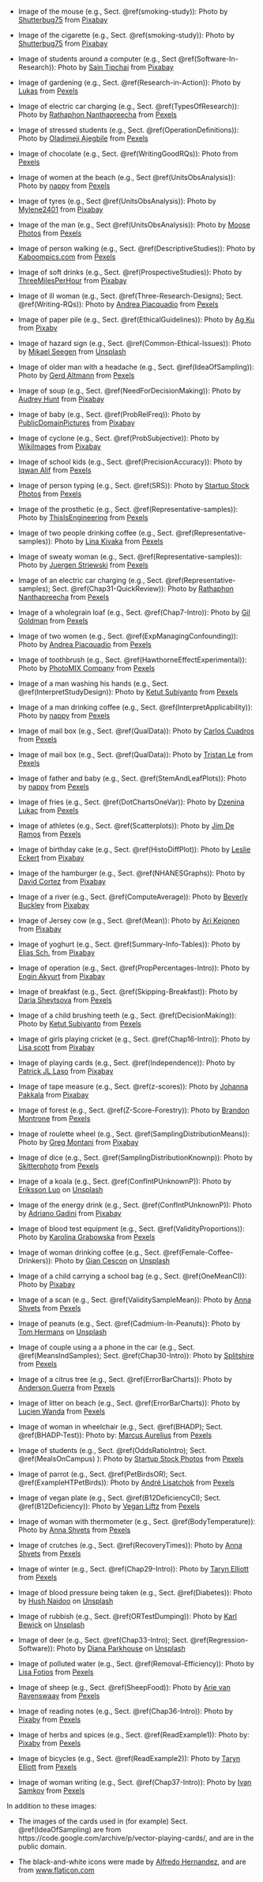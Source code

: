 

*  Image of the mouse (e.g., Sect. \@ref(smoking-study)): 
  Photo by 
  [Shutterbug75](https://pixabay.com/users/Shutterbug75-2077322/?utm_source=link-attribution&amp;utm_medium=referral&amp;utm_campaign=image&amp;utm_content=1238239)
  from 
  [Pixabay](https://pixabay.com/?utm_source=link-attribution&amp;utm_medium=referral&amp;utm_campaign=image&amp;utm_content=1238239)

*  Image of the cigarette (e.g., Sect. \@ref(smoking-study)): 
  Photo by 
  [Shutterbug75](https://pixabay.com/users/shutterbug75-2077322/?utm_source=link-attribution&utm_medium=referral&utm_campaign=image&utm_content=1270516)
  from 
  [Pixabay](https://pixabay.com/?utm_source=link-attribution&utm_medium=referral&utm_campaign=image&utm_content=1270516)
  
* Image of students around a computer (e.g., Sect \@ref(Software-In-Research)): Photo by
  [Sain Tipchai](https://pixabay.com/users/sasint-3639875/?utm_source=link-attribution&utm_medium=referral&utm_campaign=image&utm_content=1807505)
  from
  [Pixabay](https://pixabay.com/?utm_source=link-attribution&utm_medium=referral&utm_campaign=image&utm_content=1807505)

* Image of gardening (e.g., Sect. \@ref(Research-in-Action)):
  Photo by 
  [Lukas](https://www.pexels.com/@goumbik?utm_content=attributionCopyText&utm_medium=referral&utm_source=pexels)
  from 
  [Pexels](https://www.pexels.com/photo/agriculture-backyard-blur-close-up-296230/?utm_content=attributionCopyText&utm_medium=referral&utm_source=pexels)

* Image of electric car charging (e.g., Sect. \@ref(TypesOfResearch)): Photo by 
  [Rathaphon Nanthapreecha](https://www.pexels.com/@rathaphon-nanthapreecha-1516060?utm_content=attributionCopyText&utm_medium=referral&utm_source=pexels)
  from
  [Pexels](https://www.pexels.com/photo/white-car-charging-3846205/?utm_content=attributionCopyText&utm_medium=referral&utm_source=pexels)

* Image of stressed students (e.g., Sect. \@ref(OperationDefinitions)): Photo by
  [Oladimeji Ajegbile](https://www.pexels.com/@diimejii?utm_content=attributionCopyText&utm_medium=referral&utm_source=pexels)
  from 
  [Pexels](https://www.pexels.com/photo/man-working-using-a-laptop-2696299/?utm_content=attributionCopyText&utm_medium=referral&utm_source=pexels)

* Image of chocolate (e.g., Sect. \@ref(WritingGoodRQs)): Photo from
  [Pexels](https://www.pexels.com/photo/coffee-dark-candy-chocolate-65882/)

* Image of women at the beach (e.g., Sect \@ref(UnitsObsAnalysis)): 
  Photo by 
  [nappy](https://www.pexels.com/@nappy?utm_content=attributionCopyText&utm_medium=referral&utm_source=pexels) 
  from 
  [Pexels](https://www.pexels.com/photo/two-women-with-man-hugging-by-the-sea-936018/?utm_content=attributionCopyText&utm_medium=referral&utm_source=pexels)

* Image of tyres (e.g., Sect \@ref(UnitsObsAnalysis)): 
  Photo by 
  [Mylene2401](https://pixabay.com/users/mylene2401-10328767/?utm_source=link-attribution&utm_medium=referral&utm_campaign=image&utm_content=4664205) 
  from 
  [Pixabay](https://pixabay.com/?utm_source=link-attribution&utm_medium=referral&utm_campaign=image&utm_content=4664205)

* Image of the man (e.g., Sect \@ref(UnitsObsAnalysis)): 
  Photo by 
  [Moose Photos](https://www.pexels.com/@moose-photos-170195?utm_content=attributionCopyText&utm_medium=referral&utm_source=pexels)
  from 
  [Pexels](https://www.pexels.com/photo/man-wearing-brown-dress-shirt-holding-white-fedora-hat-1036627/?utm_content=attributionCopyText&utm_medium=referral&utm_source=pexels)

* Image of person walking (e.g., Sect. \@ref(DescriptiveStudies)): Photo by 
  [Kaboompics.com](https://www.pexels.com/@kaboompics?utm_content=attributionCopyText&utm_medium=referral&utm_source=pexels) 
  from 
  [Pexels](https://www.pexels.com/photo/close-up-of-a-woman-s-sport-shoes-6346/?utm_content=attributionCopyText&utm_medium=referral&utm_source=pexels)

* Image of soft drinks (e.g., Sect. \@ref(ProspectiveStudies)):
  Photo by
  [ThreeMilesPerHour](https://pixabay.com/users/threemilesperhour-9661546/?utm_source=link-attribution&amp;utm_medium=referral&amp;utm_campaign=image&amp;utm_content=3586888)
  from 
  [Pixabay](https://pixabay.com/?utm_source=link-attribution&amp;utm_medium=referral&amp;utm_campaign=image&amp;utm_content=3586888)
  

* Image of ill woman (e.g., Sect. \@ref(Three-Research-Designs); Sect. \@ref(Writing-RQs)):
  Photo by
  [Andrea Piacquadio](https://www.pexels.com/@olly?utm_content=attributionCopyText&utm_medium=referral&utm_source=pexels) 
  from 
  [Pexels](https://www.pexels.com/photo/woman-lying-on-bed-while-blowing-her-nose-3807629/?utm_content=attributionCopyText&utm_medium=referral&utm_source=pexels)


* Image of paper pile (e.g., Sect. \@ref(EthicalGuidelines)):
  Photo by
  [Ag Ku](https://pixabay.com/users/myrfa-3126475/?utm_source=link-attribution&amp;utm_medium=referral&amp;utm_campaign=image&amp;utm_content=1614223)
  from 
  [Pixaby](https://pixabay.com/?utm_source=link-attribution&amp;utm_medium=referral&amp;utm_campaign=image&amp;utm_content=1614223)
  
* Image of hazard sign (e.g., Sect. \@ref(Common-Ethical-Issues)):
  Photo by
  [Mikael Seegen](https://unsplash.com/@mikael_seegen?utm_source=unsplash&amp;utm_medium=referral&amp;utm_content=creditCopyText)
  from
  [Unsplash](https://unsplash.com/s/photos/danger?utm_source=unsplash&amp;utm_medium=referral&amp;utm_content=creditCopyText)


* Image of older man with a headache (e.g., Sect. \@ref(IdeaOfSampling)): Photo by
  [Gerd Altmann](https://www.pexels.com/@geralt?utm_content=attributionCopyText&utm_medium=referral&utm_source=pexels)
  from 
  [Pexels](https://www.pexels.com/photo/man-old-depressed-headache-23180/?utm_content=attributionCopyText&utm_medium=referral&utm_source=pexels)

* Image of soup (e.g., Sect. \@ref(NeedForDecisionMaking)): Photo by
  [Audrey Hunt](https://pixabay.com/users/vocalcoach-3898/?utm_source=link-attribution&amp;utm_medium=referral&amp;utm_campaign=image&amp;utm_content=179725)
  from 
  [Pixabay](https://pixabay.com/?utm_source=link-attribution&amp;utm_medium=referral&amp;utm_campaign=image&amp;utm_content=179725)

* Image of baby (e.g., Sect. \@ref(ProbRelFreq)): Photo by
  [PublicDomainPictures](https://pixabay.com/users/publicdomainpictures-14/?utm_source=link-attribution&amp;utm_medium=referral&amp;utm_campaign=image&amp;utm_content=22194)
  from 
  [Pixabay](https://pixabay.com/?utm_source=link-attribution&amp;utm_medium=referral&amp;utm_campaign=image&amp;utm_content=22194)

* Image of cyclone (e.g., Sect. \@ref(ProbSubjective)): Photo by
  [WikiImages](https://pixabay.com/users/wikiimages-1897/?utm_source=link-attribution&amp;utm_medium=referral&amp;utm_campaign=image&amp;utm_content=62957) 
  from
  [Pixabay](https://pixabay.com/?utm_source=link-attribution&amp;utm_medium=referral&amp;utm_campaign=image&amp;utm_content=62957)

* Image of school kids (e.g., Sect. \@ref(PrecisionAccuracy)): Photo by
  [Iqwan Alif](https://www.pexels.com/@iqwan-alif-493640?utm_content=attributionCopyText&utm_medium=referral&utm_source=pexels) 
  from 
  [Pexels](https://www.pexels.com/photo/laughing-children-in-between-woman-and-man-at-daytime-1206101/?utm_content=attributionCopyText&utm_medium=referral&utm_source=pexels)

* Image of person typing (e.g., Sect. \@ref(SRS)):
  Photo by 
  [Startup Stock Photos](https://www.pexels.com/@startup-stock-photos?utm_content=attributionCopyText&utm_medium=referral&utm_source=pexels) 
  from 
  [Pexels](https://www.pexels.com/photo/startup-planning-notes-mac-book-7357/?utm_content=attributionCopyText&utm_medium=referral&utm_source=pexels)


* Image of the prosthetic (e.g., Sect. \@ref(Representative-samples)): Photo by
  [ThisIsEngineering](https://www.pexels.com/@thisisengineering?utm_content=attributionCopyText&utm_medium=referral&utm_source=pexels)
  from 
  [Pexels](https://www.pexels.com/photo/robotic-hand-prosthetic-3912979/?utm_content=attributionCopyText&utm_medium=referral&utm_source=pexels)

* Image of two people drinking coffee (e.g., Sect. \@ref(Representative-samples)): Photo by
  [Lina Kivaka](https://www.pexels.com/@lina?utm_content=attributionCopyText&utm_medium=referral&utm_source=pexels)
  from 
  [Pexels](https://www.pexels.com/photo/man-and-a-woman-having-coffee-while-chatting-3395280/?utm_content=attributionCopyText&utm_medium=referral&utm_source=pexels)

* Image of sweaty woman (e.g., Sect. \@ref(Representative-samples)): Photo by
  [Juergen Striewski](https://www.pexels.com/@striewa?utm_content=attributionCopyText&utm_medium=referral&utm_source=pexels)
  from 
  [Pexels](https://www.pexels.com/photo/calm-woman-with-colorful-hand-fan-301048/?utm_content=attributionCopyText&utm_medium=referral&utm_source=pexels)

* Image of an electric car charging (e.g., Sect. \@ref(Representative-samples); Sect. \@ref(Chap31-QuickReview)):
  Photo by 
  [Rathaphon Nanthapreecha](https://www.pexels.com/@rathaphon-nanthapreecha-1516060?utm_content=attributionCopyText&utm_medium=referral&utm_source=pexels) 
  from 
  [Pexels](https://www.pexels.com/photo/white-car-charging-3846205/?utm_content=attributionCopyText&utm_medium=referral&utm_source=pexels)

* Image of a wholegrain loaf (e.g., Sect. \@ref(Chap7-Intro)):
  Photo by 
  [Gil Goldman](https://www.pexels.com/@gil-goldman-46091?utm_content=attributionCopyText&utm_medium=referral&utm_source=pexels) 
  from 
  [Pexels](https://www.pexels.com/photo/fresh-bread-loafs-on-table-in-bakery-4268507/?utm_content=attributionCopyText&utm_medium=referral&utm_source=pexels)

* Image of two women (e.g., Sect. \@ref(ExpManagingConfounding)): Photo by
  [Andrea Piacquadio](https://www.pexels.com/@olly?utm_content=attributionCopyText&utm_medium=referral&utm_source=pexels)
  from 
  [Pexels](https://www.pexels.com/photo/joyful-adult-daughter-greeting-happy-surprised-senior-mother-in-garden-3768131/?utm_content=attributionCopyText&utm_medium=referral&utm_source=pexels)

* Image of toothbrush (e.g., Sect. \@ref(HawthorneEffectExperimental)): Photo by
  [PhotoMIX Company](https://www.pexels.com/@wdnet?utm_content=attributionCopyText&utm_medium=referral&utm_source=pexels) 
  from
  [Pexels](https://www.pexels.com/photo/blue-and-white-toothpaste-on-toothbrush-216729/?utm_content=attributionCopyText&utm_medium=referral&utm_source=pexels)
  
* Image of a man washing his hands (e.g., Sect. \@ref(InterpretStudyDesign)):
  Photo by 
  [Ketut Subiyanto](https://www.pexels.com/@ketut-subiyanto?utm_content=attributionCopyText&utm_medium=referral&utm_source=pexels) 
  from 
  [Pexels](https://www.pexels.com/photo/man-in-white-long-sleeve-shirt-washing-his-hands-4308195/?utm_content=attributionCopyText&utm_medium=referral&utm_source=pexels)

* Image of a man drinking coffee (e.g., Sect. \@ref(InterpretApplicability)):
  Photo by
  [nappy](https://www.pexels.com/@nappy?utm_content=attributionCopyText&utm_medium=referral&utm_source=pexels) 
  from 
  [Pexels](https://www.pexels.com/photo/man-sitting-in-front-of-round-table-while-sipping-from-white-ceramic-mug-936019/?utm_content=attributionCopyText&utm_medium=referral&utm_source=pexels)

* Image of mail box (e.g., Sect. \@ref(QualData)): Photo by
  [Carlos Cuadros](https://www.pexels.com/@cuadros92?utm_content=attributionCopyText&utm_medium=referral&utm_source=pexels)
  from 
  [Pexels](https://www.pexels.com/photo/multi-coloured-wooden-mailbox-mounted-on-door-979959/?utm_content=attributionCopyText&utm_medium=referral&utm_source=pexels)

* Image of mail box (e.g., Sect. \@ref(QualData)): Photo by
  [Tristan Le](https://www.pexels.com/@longkg2000?utm_content=attributionCopyText&utm_medium=referral&utm_source=pexels)
  from 
  [Pexels](https://www.pexels.com/photo/smiling-man-and-woman-wearing-jackets-1642883/?utm_content=attributionCopyText&utm_medium=referral&utm_source=pexels)

* Image of father and baby (e.g., Sect. \@ref(StemAndLeafPlots)): Photo by
  [nappy](https://www.pexels.com/@nappy?utm_content=attributionCopyText&utm_medium=referral&utm_source=pexels)
  from 
  [Pexels](https://www.pexels.com/photo/man-carrying-his-baby-3569597/?utm_content=attributionCopyText&utm_medium=referral&utm_source=pexels)

* Image of fries (e.g., Sect. \@ref(DotChartsOneVar)): Photo by
  [Dzenina Lukac](https://www.pexels.com/@dzeninalukac?utm_content=attributionCopyText&utm_medium=referral&utm_source=pexels)
  from 
  [Pexels](https://www.pexels.com/photo/fried-potatoes-1583884/?utm_content=attributionCopyText&utm_medium=referral&utm_source=pexels)

* Image of athletes (e.g., Sect. \@ref(Scatterplots)): Photo by
  [Jim De Ramos](https://www.pexels.com/@jim-de-ramos-395808?utm_content=attributionCopyText&utm_medium=referral&utm_source=pexels)
  from 
  [Pexels](https://www.pexels.com/photo/people-doing-swim-race-1263349/?utm_content=attributionCopyText&utm_medium=referral&utm_source=pexels)

* Image of birthday cake (e.g., Sect. \@ref(HistoDiffPlot)): Photo by
  [Leslie Eckert](https://pixabay.com/users/cimabue-635601/?utm_source=link-attribution&amp;utm_medium=referral&amp;utm_campaign=image&amp;utm_content=916253) 
  from
  [Pixabay](https://pixabay.com/?utm_source=link-attribution&amp;utm_medium=referral&amp;utm_campaign=image&amp;utm_content=916253)

* Image of the hamburger (e.g., Sect. \@ref(NHANESGraphs)): Photo by
  [David Cortez](https://pixabay.com/users/dcortezphotography-3911843/?utm_source=link-attribution&amp;utm_medium=referral&amp;utm_campaign=image&amp;utm_content=2253349)
  from
  [Pixabay](https://pixabay.com/?utm_source=link-attribution&amp;utm_medium=referral&amp;utm_campaign=image&amp;utm_content=2253349)

* Image of a river (e.g., Sect. \@ref(ComputeAverage)): Photo by
  [Beverly Buckley](https://pixabay.com/users/buntysmum-5497946/?utm_source=link-attribution&amp;utm_medium=referral&amp;utm_campaign=image&amp;utm_content=4221472)
  from
  [Pixabay](https://pixabay.com/?utm_source=link-attribution&amp;utm_medium=referral&amp;utm_campaign=image&amp;utm_content=4221472)
  
* Image of Jersey cow (e.g., Sect. \@ref(Mean)): Photo by
  [Ari Kejonen](https://pixabay.com/users/poppy97-9958573/?utm_source=link-attribution&amp;utm_medium=referral&amp;utm_campaign=image&amp;utm_content=4269262)
  from
  [Pixabay](https://pixabay.com/?utm_source=link-attribution&amp;utm_medium=referral&amp;utm_campaign=image&amp;utm_content=4269262)
  
* Image of yoghurt (e.g., Sect. \@ref(Summary-Info-Tables)): Photo by
  [Elias Sch.](https://pixabay.com/users/eliassch-3372715/?utm_source=link-attribution&amp;utm_medium=referral&amp;utm_campaign=image&amp;utm_content=1925178)
  from
  [Pixabay](https://pixabay.com/?utm_source=link-attribution&amp;utm_medium=referral&amp;utm_campaign=image&amp;utm_content=1925178)

* Image of operation (e.g., Sect. \@ref(PropPercentages-Intro)): Photo by
  [Engin Akyurt](https://pixabay.com/users/engin_akyurt-3656355/?utm_source=link-attribution&amp;utm_medium=referral&amp;utm_campaign=image&amp;utm_content=3034133)
  from 
  [Pixabay](https://pixabay.com/?utm_source=link-attribution&amp;utm_medium=referral&amp;utm_campaign=image&amp;utm_content=3034133)

* Image of breakfast (e.g., Sect. \@ref(Skipping-Breakfast)):
  Photo by 
  [Daria Shevtsova](https://www.pexels.com/@daria?utm_content=attributionCopyText&utm_medium=referral&utm_source=pexels) 
  from 
  [Pexels](https://www.pexels.com/photo/cooked-food-served-on-white-ceramic-bowl-949067/?utm_content=attributionCopyText&utm_medium=referral&utm_source=pexels)

* Image of a child brushing teeth (e.g., Sect. \@ref(DecisionMaking)):
  Photo by 
  [Ketut Subiyanto](https://www.pexels.com/@ketut-subiyanto?utm_content=attributionCopyText&utm_medium=referral&utm_source=pexels)
  from 
  [Pexels](https://www.pexels.com/photo/focused-african-american-kid-cleaning-teeth-looking-at-mirror-4546136/?utm_content=attributionCopyText&utm_medium=referral&utm_source=pexels)

* Image of girls playing cricket (e.g., Sect. \@ref(Chap16-Intro)): Photo by
  [Lisa scott](https://pixabay.com/users/shents-941341/?utm_source=link-attribution&amp;utm_medium=referral&amp;utm_campaign=image&amp;utm_content=724622)
  from
  [Pixabay](https://pixabay.com/?utm_source=link-attribution&amp;utm_medium=referral&amp;utm_campaign=image&amp;utm_content=724622)
  
* Image of playing cards (e.g., Sect. \@ref(Independence)): Photo by
  [Patrick JL Laso](https://pixabay.com/users/jlaso-381360/?utm_source=link-attribution&amp;utm_medium=referral&amp;utm_campaign=image&amp;utm_content=416960)
  from
  [Pixabay](https://pixabay.com/?utm_source=link-attribution&amp;utm_medium=referral&amp;utm_campaign=image&amp;utm_content=416960)

* Image of tape measure (e.g., Sect. \@ref(z-scores)): Photo by
  [Johanna Pakkala](https://pixabay.com/users/johanna84-31220/?utm_source=link-attribution&amp;utm_medium=referral&amp;utm_campaign=image&amp;utm_content=289399)
  from
  [Pixabay](https://pixabay.com/?utm_source=link-attribution&amp;utm_medium=referral&amp;utm_campaign=image&amp;utm_content=289399)

* Image of forest (e.g., Sect. \@ref(Z-Score-Forestry)):
  Photo by 
  [Brandon Montrone](https://www.pexels.com/@brandon-montrone-230847)
  from 
  [Pexels](https://www.pexels.com/photo/green-pine-trees-1179229/?utm_content=attributionCopyText&utm_medium=referral&utm_source=pexels)

* Image of roulette wheel (e.g., Sect. \@ref(SamplingDistributionMeans)): Photo by
  [Greg Montani](https://pixabay.com/users/gregmontani-1014946/?utm_source=link-attribution&amp;utm_medium=referral&amp;utm_campaign=image&amp;utm_content=839037)
  from
  [Pixabay](https://pixabay.com/?utm_source=link-attribution&amp;utm_medium=referral&amp;utm_campaign=image&amp;utm_content=839037)

* Image of dice (e.g., Sect. \@ref(SamplingDistributionKnownp)):
  Photo by 
  [Skitterphoto](https://www.pexels.com/@skitterphoto)
  from
  [Pexels](https://www.pexels.com/photo/pair-of-white-dice-on-top-of-mirror-705171/)
  
* Image of a koala (e.g., Sect. \@ref(ConfIntPUnknownP)):
  Photo by
  [Eriksson Luo](https://unsplash.com/@newdawn?utm_source=unsplash&amp;utm_medium=referral&amp;utm_content=creditCopyText)
  on 
  [Unsplash](https://unsplash.com/s/photos/koalas?utm_source=unsplash&amp;utm_medium=referral&amp;utm_content=creditCopyText)

* Image of the energy drink (e.g., Sect. \@ref(ConfIntPUnknownP)): Photo by
  [Adriano Gadini](https://pixabay.com/users/gadini-388416/?utm_source=link-attribution&amp;utm_medium=referral&amp;utm_campaign=image&amp;utm_content=1568095)
  from
  [Pixabay](https://pixabay.com/?utm_source=link-attribution&amp;utm_medium=referral&amp;utm_campaign=image&amp;utm_content=1568095)

* Image of blood test equipment (e.g., Sect. \@ref(ValidityProportions)): Photo by
  [Karolina Grabowska](https://www.pexels.com/@karolina-grabowska?utm_content=attributionCopyText&utm_medium=referral&utm_source=pexels)
  from 
  [Pexels](https://www.pexels.com/photo/set-of-vials-and-test-tube-of-blood-4226912/?utm_content=attributionCopyText&utm_medium=referral&utm_source=pexels)

* Image of woman drinking coffee (e.g., Sect. \@ref(Female-Coffee-Drinkers)):
  Photo by
  [Gian Cescon](https://unsplash.com/@giancescon?utm_source=unsplash&amp;utm_medium=referral&amp;utm_content=creditCopyText)
  on 
  [Unsplash](https://unsplash.com/s/photos/coffee?utm_source=unsplash&amp;utm_medium=referral&amp;utm_content=creditCopyText)

* Image of a child carrying a school bag (e.g., Sect. \@ref(OneMeanCI)): Photo by
  [Pixabay](https://www.pexels.com/photo/boy-in-brown-hoodie-carrying-red-backpack-while-walking-on-dirt-road-near-tall-trees-207697/)

* Image of a scan (e.g., Sect. \@ref(ValiditySampleMean)): Photo by
  [Anna Shvets](https://www.pexels.com/@shvetsa?utm_content=attributionCopyText&utm_medium=referral&utm_source=pexels)
  from
  [Pexels](https://www.pexels.com/photo/woman-clinic-doctor-health-4225923/?utm_content=attributionCopyText&utm_medium=referral&utm_source=pexels)

* Image of peanuts (e.g., Sect. \@ref(Cadmium-In-Peanuts)):
  Photo by
  [Tom Hermans](https://unsplash.com/@tomhermans?utm_source=unsplash&amp;utm_medium=referral&amp;utm_content=creditCopyText)
  on
  [Unsplash](https://unsplash.com/s/photos/peanuts?utm_source=unsplash&amp;utm_medium=referral&amp;utm_content=creditCopyText)
  
* Image of couple using a a phone in the car (e.g., Sect. \@ref(MeansIndSamples); Sect. \@ref(Chap30-Intro)): 
  Photo by
  [Splitshire](https://www.pexels.com/@splitshire)
  from 
  [Pexels](https://www.pexels.com/photo/road-people-street-smartphone-2224/)
  
* Image of a citrus tree (e.g., Sect. \@ref(ErrorBarCharts)): 
  Photo by
  [Anderson Guerra](https://www.pexels.com/@andersonguerra)
  from
  [Pexels](https://www.pexels.com/photo/closeup-photo-of-round-green-fruit-1171521/)

* Image of litter on beach (e.g., Sect. \@ref(ErrorBarCharts)): 
  Photo by
  [Lucien Wanda](https://www.pexels.com/@lucien-wanda-1179483?utm_content=attributionCopyText&utm_medium=referral&utm_source=pexels)
  from 
  [Pexels](https://www.pexels.com/photo/piles-of-garbage-by-the-shore-2827735/?utm_content=attributionCopyText&utm_medium=referral&utm_source=pexels)
  
* Image of woman in wheelchair (e.g., Sect. \@ref(BHADP); Sect. \@ref(BHADP-Test)): 
  Photo by:
  [Marcus Aurelius](https://www.pexels.com/@marcus-aurelius?utm_content=attributionCopyText&utm_medium=referral&utm_source=pexels)
  from 
  [Pexels](https://www.pexels.com/photo/woman-in-yellow-long-sleeve-shirt-sitting-on-wheelchair-4063510/?utm_content=attributionCopyText&utm_medium=referral&utm_source=pexels)

* Image of students (e.g., Sect. \@ref(OddsRatioIntro); Sect. \@ref(MealsOnCampus) ): 
  Photo by 
  [Startup Stock Photos](https://www.pexels.com/@startup-stock-photos?utm_content=attributionCopyText&utm_medium=referral&utm_source=pexels)
  from 
  [Pexels](https://www.pexels.com/photo/people-coffee-meeting-team-7096/?utm_content=attributionCopyText&utm_medium=referral&utm_source=pexels)
  
* Image of parrot (e.g., Sect. \@ref(PetBirdsOR); Sect. \@ref(ExampleHTPetBirds)): 
  Photo by 
  [André Lisatchok](https://www.pexels.com/@andre-lisatchok-983939?utm_content=attributionCopyText&utm_medium=referral&utm_source=pexels) 
  from 
  [Pexels](https://www.pexels.com/photo/green-parrot-perched-on-bird-cage-2226006/?utm_content=attributionCopyText&utm_medium=referral&utm_source=pexels)

* Image of vegan plate (e.g., Sect. \@ref(B12DeficiencyCI); Sect. \@ref(B12Deficiency)): 
  Photo by 
  [Vegan Liftz](https://www.pexels.com/@vegan-liftz-1249088?utm_content=attributionCopyText&utm_medium=referral&utm_source=pexels) 
  from 
  [Pexels](https://www.pexels.com/photo/scrabble-tiles-in-blue-ceramic-plate-2377164/?utm_content=attributionCopyText&utm_medium=referral&utm_source=pexels)
  
* Image of woman with thermometer (e.g., Sect. \@ref(BodyTemperature)): 
  Photo by 
  [Anna Shvets](https://www.pexels.com/@shvetsa?utm_content=attributionCopyText&utm_medium=referral&utm_source=pexels)
  from 
  [Pexels](https://www.pexels.com/photo/woman-in-face-mask-checking-thermometer-3987141/?utm_content=attributionCopyText&utm_medium=referral&utm_source=pexels)

* Image of crutches (e.g., Sect. \@ref(RecoveryTimes)): 
  Photo by 
  [Anna Shvets](https://www.pexels.com/@shvetsa?utm_content=attributionCopyText&utm_medium=referral&utm_source=pexels)
  from 
  [Pexels](https://www.pexels.com/photo/crutches-against-light-white-wall-3846157/?utm_content=attributionCopyText&utm_medium=referral&utm_source=pexels)
  
* Image of winter (e.g., Sect. \@ref(Chap29-Intro)): 
  Photo by 
  [Taryn Elliott](https://www.pexels.com/@taryn-elliott?utm_content=attributionCopyText&utm_medium=referral&utm_source=pexels)
  from 
  [Pexels](https://www.pexels.com/photo/person-wearing-gray-and-white-socks-near-brown-fireplace-4231477/?utm_content=attributionCopyText&utm_medium=referral&utm_source=pexels)

* Image of blood pressure being taken (e.g., Sect. \@ref(Diabetes)): Photo by 
  [Hush Naidoo](https://unsplash.com/@hush52?utm_source=unsplash&amp;utm_medium=referral&amp;utm_content=creditCopyText)
  on 
  [Unsplash](https://unsplash.com/s/photos/blood-pressure?utm_source=unsplash&amp;utm_medium=referral&amp;utm_content=creditCopyText")

* Image of rubbish (e.g., Sect. \@ref(ORTestDumping)): 
  Photo by
  [Karl Bewick](https://unsplash.com/@karlbewick?utm_source=unsplash&amp;utm_medium=referral&amp;utm_content=creditCopyText)
  on 
  [Unsplash](https://unsplash.com/s/photos/rubbish?utm_source=unsplash&amp;utm_medium=referral&amp;utm_content=creditCopyText)
  
* Image of deer (e.g., Sect. \@ref(Chap33-Intro); Sect. \@ref(Regression-Software)): 
  Photo by 
  [Diana Parkhouse](https://unsplash.com/@ditakesphotos?utm_source=unsplash&amp;utm_medium=referral&amp;utm_content=creditCopyText)
  on
  [Unsplash](https://unsplash.com/s/photos/deer?utm_source=unsplash&amp;utm_medium=referral&amp;utm_content=creditCopyText")
  
* Image of polluted water (e.g., Sect. \@ref(Removal-Efficiency)): 
 Photo by 
 [Lisa Fotios](https://www.pexels.com/@fotios-photos?utm_content=attributionCopyText&utm_medium=referral&utm_source=pexels) 
 from 
 [Pexels](https://www.pexels.com/photo/trash-on-body-of-water-3264779/?utm_content=attributionCopyText&utm_medium=referral&utm_source=pexels)

* Image of sheep (e.g., Sect. \@ref(SheepFood)): 
  Photo by 
  [Arie van Ravenswaay](https://www.pexels.com/@arievr?utm_content=attributionCopyText&utm_medium=referral&utm_source=pexels)
  from 
  [Pexels](https://www.pexels.com/photo/sheep-and-lamb-lying-on-grass-1568070/?utm_content=attributionCopyText&utm_medium=referral&utm_source=pexels)

* Image of reading notes (e.g., Sect. \@ref(Chap36-Intro)): 
  Photo by
  [Pixaby](https://www.pexels.com/@pixabay)
  from 
  [Pexels](https://www.pexels.com/photo/woman-reading-her-notes-258353/)

* Image of herbs and spices (e.g., Sect. \@ref(ReadExample1)): 
  Photo by:
  [Pixaby](https://www.pexels.com/@pixabay)
  from 
  [Pexels](https://www.pexels.com/photo/aroma-aromatic-assortment-bottles-531446/)

* Image of bicycles (e.g., Sect. \@ref(ReadExample2)): 
  Photo by 
  [Taryn Elliott](https://www.pexels.com/@taryn-elliott?utm_content=attributionCopyText&utm_medium=referral&utm_source=pexels) 
  from 
  [Pexels](https://www.pexels.com/photo/photo-of-bicycles-parked-on-paved-pathway-between-trees-4652248/?utm_content=attributionCopyText&utm_medium=referral&utm_source=pexels)

* Image of woman writing (e.g., Sect. \@ref(Chap37-Intro)): Photo by 
  [Ivan Samkov](https://www.pexels.com/@ivan-samkov?utm_content=attributionCopyText&utm_medium=referral&utm_source=pexels) 
  from 
  [Pexels](https://www.pexels.com/photo/woman-writing-on-a-notebook-4240494/?utm_content=attributionCopyText&utm_medium=referral&utm_source=pexels)
  
  
In addition to these images:

* The images of the cards used in (for example) Sect. \@ref(IdeaOfSampling)
  are from https://code.google.com/archive/p/vector-playing-cards/, 
  and are in the public domain.
  
* The black-and-white icons were made by 
   <a href="https://www.flaticon.com/authors/alfredo-hernandez" title="Alfredo Hernandez">Alfredo Hernandez</a>,
   and are from <a href="https://www.flaticon.com/" title="Flaticon">www.flaticon.com</a></div>




